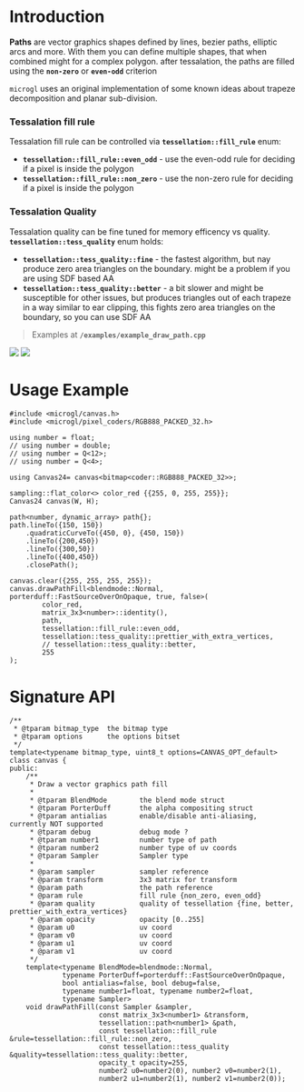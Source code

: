 # Introduction

**Paths** are vector graphics shapes defined by lines, bezier paths, elliptic arcs and more.
With them you can define multiple shapes, that when combined might for a complex polygon.
after tessalation, the paths are filled using the **`non-zero`** or **`even-odd`** criterion

`microgl` uses an original implementation of some known ideas about trapeze decomposition and
planar sub-division.

### Tessalation fill rule
Tessalation fill rule can be controlled via **`tessellation::fill_rule`** enum:
- **`tessellation::fill_rule::even_odd`** - use the even-odd rule for deciding if a pixel is inside the polygon
- **`tessellation::fill_rule::non_zero`** - use the non-zero rule for deciding if a pixel is inside the polygon

### Tessalation Quality
Tessalation quality can be fine tuned for memory efficency vs quality.  
**`tessellation::tess_quality`** enum holds:
- **`tessellation::tess_quality::fine`** - the fastest algorithm, but nay produce zero area triangles on the 
boundary. might be a problem if you are using SDF based AA
- **`tessellation::tess_quality::better`** - a bit slower and might be susceptible for other issues, 
but produces triangles out of each trapeze in a way similar to ear clipping, this fights zero 
area triangles on the boundary, so you can use SDF AA

> Examples at **`/examples/example_draw_path.cpp`** 

<div style={{margin: "auto" }}>
<img src="/images/canvas_path.png" style={{height:"250px", display: "inline-block"}} />
<img src="/images/canvas_path_fill_2.png" style={{height:"250px", display:"inline-block"}} />
</div>

# Usage Example

```lang=cpp
#include <microgl/canvas.h>
#include <microgl/pixel_coders/RGB888_PACKED_32.h>

using number = float;
// using number = double;
// using number = Q<12>;
// using number = Q<4>;

using Canvas24= canvas<bitmap<coder::RGB888_PACKED_32>>;

sampling::flat_color<> color_red {{255, 0, 255, 255}};
Canvas24 canvas(W, H);

path<number, dynamic_array> path{};
path.lineTo({150, 150})
    .quadraticCurveTo({450, 0}, {450, 150})
    .lineTo({200,450})
    .lineTo({300,50})
    .lineTo({400,450})
    .closePath();

canvas.clear({255, 255, 255, 255});
canvas.drawPathFill<blendmode::Normal, porterduff::FastSourceOverOnOpaque, true, false>(
        color_red,
        matrix_3x3<number>::identity(),
        path,
        tessellation::fill_rule::even_odd,
        tessellation::tess_quality::prettier_with_extra_vertices,
        // tessellation::tess_quality::better,
        255
);

```

# Signature API

```lang=cpp
/**
 * @tparam bitmap_type  the bitmap type
 * @tparam options      the options bitset
 */
template<typename bitmap_type, uint8_t options=CANVAS_OPT_default>
class canvas {
public:
    /**
     * Draw a vector graphics path fill
     *
     * @tparam BlendMode        the blend mode struct
     * @tparam PorterDuff       the alpha compositing struct
     * @tparam antialias        enable/disable anti-aliasing, currently NOT supported
     * @tparam debug            debug mode ?
     * @tparam number1          number type of path
     * @tparam number2          number type of uv coords
     * @tparam Sampler          Sampler type
     *
     * @param sampler           sampler reference
     * @param transform         3x3 matrix for transform
     * @param path              the path reference
     * @param rule              fill rule {non_zero, even_odd}
     * @param quality           quality of tessellation {fine, better, prettier_with_extra_vertices}
     * @param opacity           opacity [0..255]
     * @param u0                uv coord
     * @param v0                uv coord
     * @param u1                uv coord
     * @param v1                uv coord
     */
    template<typename BlendMode=blendmode::Normal, 
             typename PorterDuff=porterduff::FastSourceOverOnOpaque,
             bool antialias=false, bool debug=false, 
             typename number1=float, typename number2=float, 
             typename Sampler>
    void drawPathFill(const Sampler &sampler,
                      const matrix_3x3<number1> &transform,
                      tessellation::path<number1> &path,
                      const tessellation::fill_rule &rule=tessellation::fill_rule::non_zero,
                      const tessellation::tess_quality &quality=tessellation::tess_quality::better,
                      opacity_t opacity=255,
                      number2 u0=number2(0), number2 v0=number2(1),
                      number2 u1=number2(1), number2 v1=number2(0));

```

